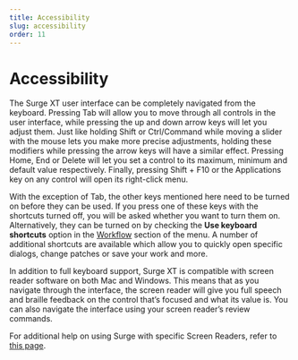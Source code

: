 ```yaml
---
title: Accessibility
slug: accessibility
order: 11
---
```


# Accessibility

The Surge XT user interface can be completely navigated from the keyboard. Pressing Tab will allow you to move through all controls
in the user interface, while pressing the up and down arrow keys will let you adjust them. Just like holding Shift or Ctrl/Command
while moving a slider with the mouse lets you make more precise adjustments, holding these modifiers while pressing the
arrow keys will have a similar effect. Pressing Home, End or Delete will let you set a control to its maximum, minimum and default
value respectively. Finally, pressing Shift + F10 or the Applications key on any control will open its right-click menu.

With the exception of Tab, the other keys mentioned here need to be turned on before they can be used. If you press one of these keys
with the shortcuts turned off, you will be asked whether you want to turn them on. Alternatively, they can be turned on by checking the
**Use keyboard shortcuts** option in the [Workflow](#workflow) section of the menu. A number of additional shortcuts are available
which allow you to quickly open specific dialogs, change patches or save your work and more.

In addition to full keyboard support, Surge XT is compatible with screen reader software on both Mac and Windows. This means that as
you navigate through the interface, the screen reader will give you full speech and braille feedback on the control that’s focused
and what its value is. You can also navigate the interface using your screen reader’s review commands.

For additional help on using Surge with specific Screen Readers, refer to <a href="../accessibility">this page</a>.
